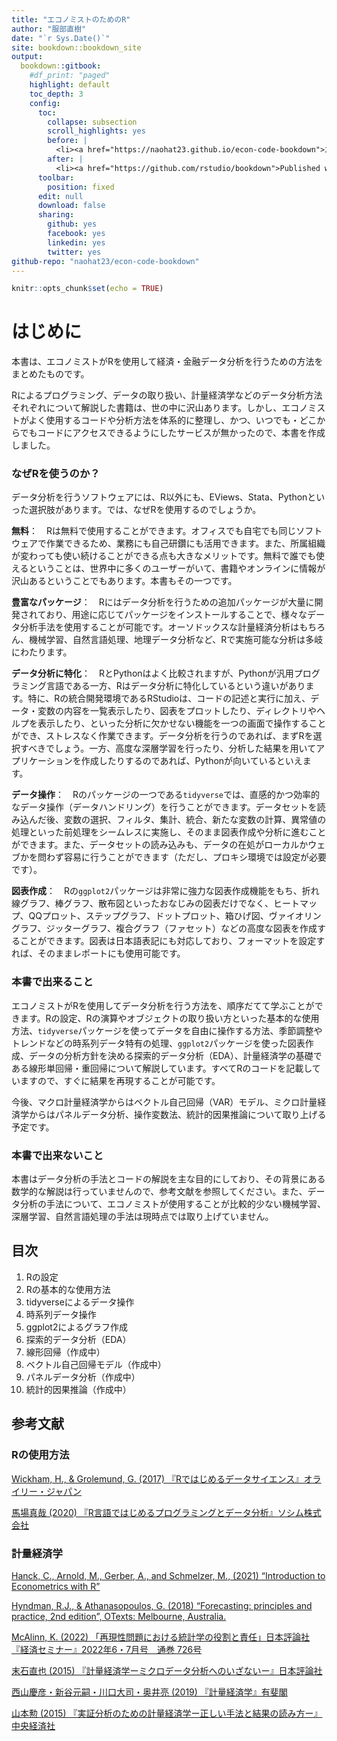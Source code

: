 ```yaml
---
title: "エコノミストのためのR"
author: "服部直樹"
date: "`r Sys.Date()`"
site: bookdown::bookdown_site
output: 
  bookdown::gitbook:
    #df_print: "paged"
    highlight: default
    toc_depth: 3
    config:
      toc:
        collapse: subsection
        scroll_highlights: yes
        before: |
          <li><a href="https://naohat23.github.io/econ-code-bookdown">エコノミストのためのR</a></li>
        after: |
          <li><a href="https://github.com/rstudio/bookdown">Published with bookdown</a></li>
      toolbar:
        position: fixed
      edit: null
      download: false
      sharing:
        github: yes
        facebook: yes
        linkedin: yes
        twitter: yes
github-repo: "naohat23/econ-code-bookdown"
---
```


```r
knitr::opts_chunk$set(echo = TRUE)
```

# はじめに {.unnumbered}

本書は、エコノミストがRを使用して経済・金融データ分析を行うための方法をまとめたものです。

Rによるプログラミング、データの取り扱い、計量経済学などのデータ分析方法それぞれについて解説した書籍は、世の中に沢山あります。しかし、エコノミストがよく使用するコードや分析方法を体系的に整理し、かつ、いつでも・どこからでもコードにアクセスできるようにしたサービスが無かったので、本書を作成しました。

### なぜRを使うのか？ {-}

データ分析を行うソフトウェアには、R以外にも、EViews、Stata、Pythonといった選択肢があります。では、なぜRを使用するのでしょうか。

**無料**：　Rは無料で使用することができます。オフィスでも自宅でも同じソフトウェアで作業できるため、業務にも自己研鑽にも活用できます。また、所属組織が変わっても使い続けることができる点も大きなメリットです。無料で誰でも使えるということは、世界中に多くのユーザーがいて、書籍やオンラインに情報が沢山あるということでもあります。本書もその一つです。

**豊富なパッケージ**：　Rにはデータ分析を行うための追加パッケージが大量に開発されており、用途に応じてパッケージをインストールすることで、様々なデータ分析手法を使用することが可能です。オーソドックスな計量経済分析はもちろん、機械学習、自然言語処理、地理データ分析など、Rで実施可能な分析は多岐にわたります。

**データ分析に特化**：　RとPythonはよく比較されますが、Pythonが汎用プログラミング言語である一方、Rはデータ分析に特化しているという違いがあります。特に、Rの統合開発環境であるRStudioは、コードの記述と実行に加え、データ・変数の内容を一覧表示したり、図表をプロットしたり、ディレクトリやヘルプを表示したり、といった分析に欠かせない機能を一つの画面で操作することができ、ストレスなく作業できます。データ分析を行うのであれば、まずRを選択すべきでしょう。一方、高度な深層学習を行ったり、分析した結果を用いてアプリケーションを作成したりするのであれば、Pythonが向いているといえます。

**データ操作**：　Rのパッケージの一つである`tidyverse`では、直感的かつ効率的なデータ操作（データハンドリング）を行うことができます。データセットを読み込んだ後、変数の選択、フィルタ、集計、統合、新たな変数の計算、異常値の処理といった前処理をシームレスに実施し、そのまま図表作成や分析に進むことができます。また、データセットの読み込みも、データの在処がローカルかウェブかを問わず容易に行うことができます（ただし、プロキシ環境では設定が必要です）。

**図表作成**：　Rの`ggplot2`パッケージは非常に強力な図表作成機能をもち、折れ線グラフ、棒グラフ、散布図といったおなじみの図表だけでなく、ヒートマップ、QQプロット、ステップグラフ、ドットプロット、箱ひげ図、ヴァイオリングラフ、ジッターグラフ、複合グラフ（ファセット）などの高度な図表を作成することができます。図表は日本語表記にも対応しており、フォーマットを設定すれば、そのままレポートにも使用可能です。

### 本書で出来ること　{-}

エコノミストがRを使用してデータ分析を行う方法を、順序だてて学ぶことができます。Rの設定、Rの演算やオブジェクトの取り扱い方といった基本的な使用方法、`tidyverse`パッケージを使ってデータを自由に操作する方法、季節調整やトレンドなどの時系列データ特有の処理、`ggplot2`パッケージを使った図表作成、データの分析方針を決める探索的データ分析（EDA）、計量経済学の基礎である線形単回帰・重回帰について解説しています。すべてRのコードを記載していますので、すぐに結果を再現することが可能です。

今後、マクロ計量経済学からはベクトル自己回帰（VAR）モデル、ミクロ計量経済学からはパネルデータ分析、操作変数法、統計的因果推論について取り上げる予定です。

### 本書で出来ないこと {-}

本書はデータ分析の手法とコードの解説を主な目的にしており、その背景にある数学的な解説は行っていませんので、参考文献を参照してください。また、データ分析の手法について、エコノミストが使用することが比較的少ない機械学習、深層学習、自然言語処理の手法は現時点では取り上げていません。

## 目次 {.unnumbered}

1.  Rの設定
2.  Rの基本的な使用方法
3.  tidyverseによるデータ操作
4.  時系列データ操作
5.  ggplot2によるグラフ作成
6.  探索的データ分析（EDA）
7.  線形回帰（作成中）
8.  ベクトル自己回帰モデル（作成中）
9.  パネルデータ分析（作成中）
10. 統計的因果推論（作成中）

## 参考文献 {.unnumbered}

### Rの使用方法 {.unnumbered}

[Wickham, H., & Grolemund, G. (2017) 『Rではじめるデータサイエンス』オライリー・ジャパン](https://www.oreilly.co.jp/books/9784873118147/)

[馬場真哉 (2020) 『R言語ではじめるプログラミングとデータ分析』ソシム株式会社](https://www.socym.co.jp/book/1238)

### 計量経済学 {.unnumbered}

[Hanck, C., Arnold, M., Gerber, A., and Schmelzer, M., (2021) "Introduction to Econometrics with R"](https://www.econometrics-with-r.org/index.html)

[Hyndman, R.J., & Athanasopoulos, G. (2018) "Forecasting: principles and practice, 2nd edition", OTexts: Melbourne, Australia.](https://otexts.com/fpp2/)

[McAlinn, K. (2022) 「再現性問題における統計学の役割と責任」日本評論社『経済セミナー』2022年6・7月号　通巻 726号](https://www.nippyo.co.jp/shop/magazine/8801.html)

[末石直也 (2015) 『計量経済学ーミクロデータ分析へのいざないー』日本評論社](https://www.nippyo.co.jp/shop/book/6899.html)

[西山慶彦・新谷元嗣・川口大司・奥井亮 (2019) 『計量経済学』有斐閣](http://www.yuhikaku.co.jp/books/detail/9784641053854)

[山本勲 (2015) 『実証分析のための計量経済学ー正しい手法と結果の読み方ー』中央経済社](https://www.biz-book.jp/isbn/978-4-502-16811-6)
